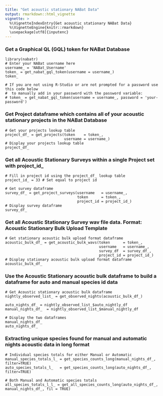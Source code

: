 ```yaml
---
title: "Get acoustic stationary NABat Data"
output: rmarkdown::html_vignette
vignette: >
  %\VignetteIndexEntry{Get acoustic stationary NABat Data}
  %\VignetteEngine{knitr::rmarkdown}
  \usepackage[utf8]{inputenc}
---
```



### Get a Graphical QL (GQL) token for NABat Database
```
library(nabatr)
# Enter your NABat username here
username_ = 'NABat_Username'
token_ = get_nabat_gql_token(username = username_)
token_

# If you are not using R-Studio or are not prompted for a password use this code below
#  to manually add in your password with the password variable:
# token_ = get_nabat_gql_token(username = username_, password = 'your-password')
```

### Get Project dataframe which contains all of your acoustic stationary projects in the NABat Database
```
# Get your projects lookup table
project_df_ = get_projects(token    = token_, 
                           username = username_)
# Display your projects lookup table
project_df_

```

### Get all Acoustic Stationary Surveys within a single Project set with project_id_
```
# Fill in project id using the project_df_ lookup table
project_id_ = 33 # Set equal to project id

# Get survey dataframe 
survey_df_ = get_project_surveys(username   = username_,
                                 token      = token_,
                                 project_id = project_id_)
# Display survey dataframe
survey_df_
```

### Get all Acoustic Stationary Survey wav file data.  Format: Acoustic Stationary Bulk Upload Template
```
# Get stationary acoustic bulk upload format dataframe
acoustic_bulk_df_ = get_acoustic_bulk_wavs(token      = token_, 
                                           username   = username_, 
                                           survey_df  = survey_df_,
                                           project_id = project_id_)
# Display stationary acoustic bulk upload format dataframe
acoustic_bulk_df_
```

### Use the Acoustic Stationary acoustic bulk dataframe to build a dataframe for auto and manual species id data
```
# Get Acoustic stationary acoustic bulk dataframe
nightly_observed_list_ = get_observed_nights(acoustic_bulk_df_)

auto_nights_df_ = nightly_observed_list_$auto_nightly_df
manual_nights_df_  = nightly_observed_list_$manual_nightly_df
  
# Display the two dataframes
manual_nights_df_
auto_nights_df_
```

### Extracting unique species found for manual and automatic nights acoustic data in long format
```
# Individual species totals for either Manual or Automatic
manual_species_totals_l_ = get_species_counts_long(manual_nights_df_, filter=TRUE)
auto_species_totals_l_   = get_species_counts_long(auto_nights_df_, filter=TRUE)

# Both Manual and Automatic species totals 
all_species_totals_l_l_ = get_all_species_counts_long(auto_nights_df_, manual_nights_df_, fil = TRUE)
```
